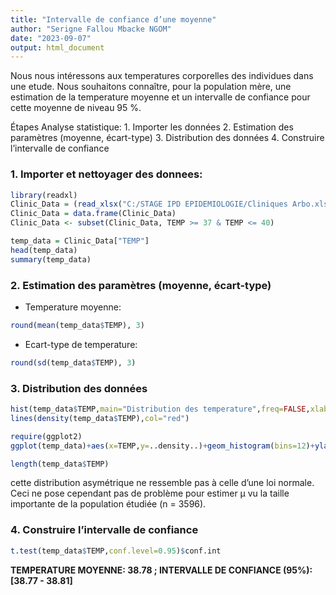 ---
title: "Intervalle de confiance d’une moyenne"
author: "Serigne Fallou Mbacke NGOM"
date: "2023-09-07"
output: html_document
---

Nous nous intéressons aux temperatures corporelles des individues dans une etude.
Nous souhaitons connaître, pour la population mère, une estimation de la temperature moyenne et un intervalle de confiance pour cette moyenne de niveau 95 %.

Étapes Analyse statistique:
1. Importer les données
2. Estimation des paramètres (moyenne, écart-type)
3. Distribution des données
4. Construire l’intervalle de confiance

### 1. Importer et nettoyager des donnees:
```{r, echo=FALSE}
library(readxl)
Clinic_Data = (read_xlsx("C:/STAGE IPD EPIDEMIOLOGIE/Cliniques Arbo.xlsx"))
Clinic_Data = data.frame(Clinic_Data)
Clinic_Data <- subset(Clinic_Data, TEMP >= 37 & TEMP <= 40)

```
```{r}
temp_data = Clinic_Data["TEMP"]
head(temp_data)
summary(temp_data)
```


### 2. Estimation des paramètres (moyenne, écart-type)
- Temperature moyenne:
```{r}
round(mean(temp_data$TEMP), 3)
```
- Ecart-type de temperature:
```{r}
round(sd(temp_data$TEMP), 3)
```

### 3. Distribution des données
```{r, warning=FALSE}
hist(temp_data$TEMP,main="Distribution des temperature",freq=FALSE,xlab="Temperature",ylab="")
lines(density(temp_data$TEMP),col="red")

require(ggplot2)
ggplot(temp_data)+aes(x=TEMP,y=..density..)+geom_histogram(bins=12)+ylab("")+ geom_line(stat="density",col="red")+ggtitle("Distribution des temperatures")

```
```{r}
length(temp_data$TEMP)
```
cette distribution asymétrique ne ressemble pas à celle d’une loi normale. Ceci ne pose cependant pas de problème pour estimer µ vu la taille importante de la population étudiée (n = 3596).

### 4. Construire l’intervalle de confiance
```{r}
t.test(temp_data$TEMP,conf.level=0.95)$conf.int
```
**TEMPERATURE MOYENNE: 38.78  ;  INTERVALLE DE CONFIANCE (95%): [38.77 - 38.81]**


